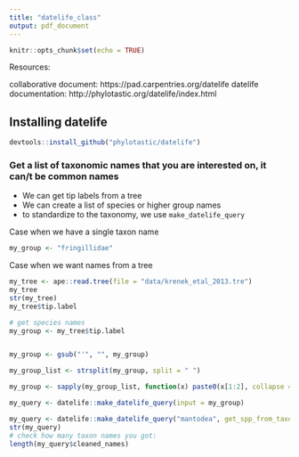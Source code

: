 ```yaml
---
title: "datelife_class"
output: pdf_document
---
```


```r
knitr::opts_chunk$set(echo = TRUE)
```

Resources:

collaborative document: https://pad.carpentries.org/datelife 
datelife documentation: http://phylotastic.org/datelife/index.html

## Installing datelife

```r
devtools::install_github("phylotastic/datelife")
```

### Get a list of taxonomic names that you are interested on, it can/t be common names

- We can get tip labels from a tree
- We can create  a list of species or higher group names
- to standardize to the taxonomy, we use `make_datelife_query`

Case when we have a single taxon name
```r
my_group <- "fringillidae"
```

Case when we want names from a tree

```r
my_tree <- ape::read.tree(file = "data/krenek_etal_2013.tre")
my_tree
str(my_tree)
my_tree$tip.label

# get species names
my_group <- my_tree$tip.label


my_group <- gsub("'", "", my_group)

my_group_list <- strsplit(my_group, split = " ")

my_group <- sapply(my_group_list, function(x) paste0(x[1:2], collapse = "_"))  
```

```r
my_query <- datelife::make_datelife_query(input = my_group)

my_query <- datelife::make_datelife_query("mantodea", get_spp_from_taxon = TRUE)
str(my_query)
# check how many taxon names you got:
length(my_query$cleaned_names)
```



